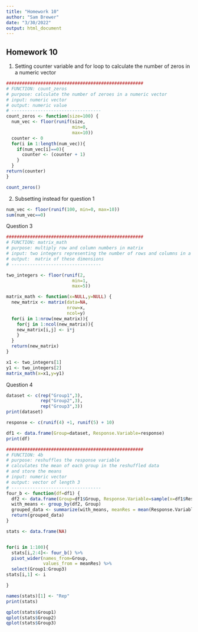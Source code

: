 ```yaml
---
title: "Homework 10"
author: "Sam Brewer"
date: "3/30/2022"
output: html_document
---
```

## Homework 10

1. Setting counter variable and for loop to calculate the number of zeros in a numeric vector
```r

####################################################
# FUNCTION: count_zeros
# purpose: calculate the number of zeroes in a numeric vector
# input: numeric vector
# output: numeric value
# ----------------------------------
count_zeros <- function(size=100) {
  num_vec <- floor(runif(size,
                         min=0,
                         max=10))
  counter <- 0
  for(i in 1:length(num_vec)){
    if(num_vec[i]==0){
      counter <- (counter + 1)
    }
  }
return(counter)
}

count_zeros()

```
2. Subsetting instead for question 1

```r
num_vec <- floor(runif(100, min=0, max=10))
sum(num_vec==0)

```

Question 3

```r

####################################################
# FUNCTION: matrix_math
# purpose: multiply row and column numbers in matrix
# input: two integers representing the number of rows and columns in a matrix
# output:  matrix of these dimensions
# ----------------------------------

two_integers <- floor(runif(2,
                         min=1,
                         max=5))

matrix_math <- function(x=NULL,y=NULL) {
  new_matrix <- matrix(data=NA,
                       nrow=x,
                       ncol=y)
  for(i in 1:nrow(new_matrix)){
    for(j in 1:ncol(new_matrix)){
    new_matrix[i,j] <- i*j
    }
  }
  return(new_matrix)
}

x1 <- two_integers[1]
y1 <- two_integers[2]
matrix_math(x=x1,y=y1)

```

Question 4

```r

dataset <- c(rep("Group1",3),
             rep("Group2",3),
             rep("Group3",3))
print(dataset)

response <- c(runif(4) +1, runif(5) + 10)

df1 <- data.frame(Group=dataset, Response.Variable=response)
print(df)

####################################################
# FUNCTION: 4b
# purpose: reshuffles the response variable
# calculates the mean of each group in the reshuffled data
# and store the means
# input: numeric vector
# output: vector of length 3
# ----------------------------------
four_b <- function(df=df1) {
  df2 <- data.frame(Group=df1$Group, Response.Variable=sample(x=df1$Response.Variable,size=length(df1$Response.Variable)))
  with_means <- group_by(df2, Group)
  grouped_data <- summarize(with_means, meanRes = mean(Response.Variable, na.rm=T), N = n())
  return(grouped_data)
}

stats <- data.frame(NA)


for(i in 1:100){
  stats[i,2:4]<- four_b() %>%
  pivot_wider(names_from=Group,
              values_from = meanRes) %>%
  select(Group1:Group3)
stats[i,1] <- i

}

names(stats)[1] <- "Rep"
print(stats)

qplot(stats$Group1)
qplot(stats$Group2)
qplot(stats$Group3)
```